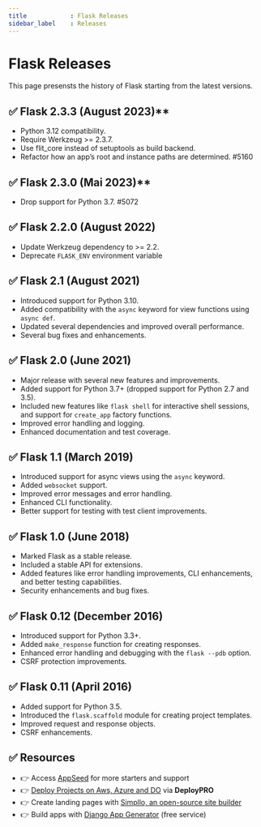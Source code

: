 ```yaml
---
title            : Flask Releases
sidebar_label    : Releases
---
```


# Flask Releases

This page presensts the history of Flask starting from the latest versions.

## ✅ **Flask 2.3.3 (August 2023)****

- Python 3.12 compatibility.
- Require Werkzeug >= 2.3.7.
- Use flit_core instead of setuptools as build backend.
- Refactor how an app’s root and instance paths are determined. #5160

## ✅ **Flask 2.3.0 (Mai 2023)****

- Drop support for Python 3.7. #5072

## ✅ **Flask 2.2.0 (August 2022)**

- Update Werkzeug dependency to >= 2.2.
- Deprecate `FLASK_ENV` environment variable

## ✅ **Flask 2.1 (August 2021)**

- Introduced support for Python 3.10.
- Added compatibility with the `async` keyword for view functions using `async def`.
- Updated several dependencies and improved overall performance.
- Several bug fixes and enhancements.

## ✅ **Flask 2.0 (June 2021)**

- Major release with several new features and improvements.
- Added support for Python 3.7+ (dropped support for Python 2.7 and 3.5).
- Included new features like `flask shell` for interactive shell sessions, and support for `create_app` factory functions.
- Improved error handling and logging.
- Enhanced documentation and test coverage.

## ✅ **Flask 1.1 (March 2019)**

- Introduced support for async views using the `async` keyword.
- Added `websocket` support.
- Improved error messages and error handling.
- Enhanced CLI functionality.
- Better support for testing with test client improvements.

## ✅ **Flask 1.0 (June 2018)**

- Marked Flask as a stable release.
- Included a stable API for extensions.
- Added features like error handling improvements, CLI enhancements, and better testing capabilities.
- Security enhancements and bug fixes.

## ✅ **Flask 0.12 (December 2016)**

- Introduced support for Python 3.3+.
- Added `make_response` function for creating responses.
- Enhanced error handling and debugging with the `flask --pdb` option.
- CSRF protection improvements.

## ✅  **Flask 0.11 (April 2016)**

- Added support for Python 3.5.
- Introduced the `flask.scaffold` module for creating project templates.
- Improved request and response objects.
- CSRF enhancements.

## ✅ Resources

- 👉 Access [AppSeed](https://appseed.us/) for more starters and support 
- 👉 [Deploy Projects on Aws, Azure and DO](https://www.docs.deploypro.dev/) via **DeployPRO**
- 👉 Create landing pages with [Simpllo, an open-source site builder](https://www.simpllo.com/)
- 👉 Build apps with [Django App Generator](https://app-generator.dev/django/) (free service)

